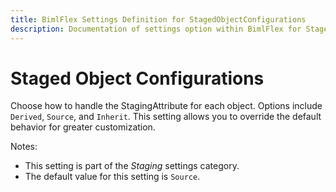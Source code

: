 ---
title: BimlFlex Settings Definition for StagedObjectConfigurations
description: Documentation of settings option within BimlFlex for StagedObjectConfigurations
---
<head>
  <meta name="varigenceProduct" content="BimlFlex"></meta>
  <meta name="varigenceArticleType" content="Reference"></meta>
</head>


# Staged Object Configurations

Choose how to handle the StagingAttribute for each object. Options include `Derived`, `Source`, and `Inherit`. This setting allows you to override the default behavior for greater customization.

Notes:

* This setting is part of the *Staging* settings category.
* The default value for this setting is `Source`.

